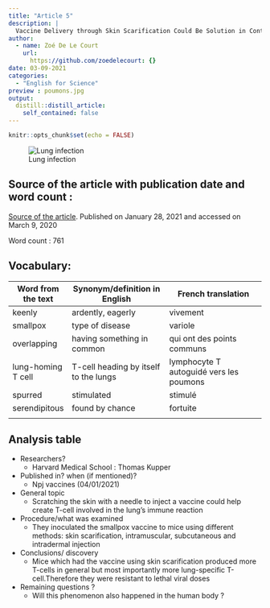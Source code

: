 ```yaml
---
title: "Article 5"
description: |
  Vaccine Delivery through Skin Scarification Could Be Solution in Controlling Respiratory Diseases
author:
  - name: Zoé De Le Court
    url:
      https://github.com/zoedelecourt: {}
date: 03-09-2021
categories:
  - "English for Science"
preview : poumons.jpg
output:
  distill::distill_article:
    self_contained: false
---
```


```r
knitr::opts_chunk$set(echo = FALSE)
```

![Lung infection](poumons.jpg)

## Source of the article with publication date and word count :
[Source of the article](https://www.genengnews.com/topics/drug-discovery/vaccine-delivery-through-skin-scarification-could-be-solution-in-controlling-respiratory-diseases/).
Published on  January 28, 2021 and accessed on March 9, 2020

Word count : 761

## Vocabulary: 
| Word from the text | Synonym/definition in English          | French translation                      |
|--------------------|----------------------------------------|-----------------------------------------|
| keenly             | ardently, eagerly                      | vivement                                |
| smallpox           | type of disease                        | variole                                 |
| overlapping        | having something in common             | qui ont des points communs              |
| lung-homing T cell | T-cell heading by itself to the lungs  | lymphocyte T autoguidé vers les poumons |
| spurred            | stimulated                             | stimulé                                 |
| serendipitous      | found by chance                        | fortuite                                |
|                    |                                        |                                         |


## Analysis table

- Researchers? 
    + Harvard Medical School : Thomas Kupper
- Published in? when (if mentioned)?
    + Npj vaccines (04/01/2021)  
- General topic
    + Scratching the skin with a needle to inject a vaccine could help create T-cell involved in the lung's immune reaction
- Procedure/what was examined
    + They inoculated the smallpox vaccine to mice using different methods: skin scarification, intramuscular, subcutaneous and intradermal injection
    
- Conclusions/ discovery
    + Mice which had the vaccine using skin scarification produced more T-cells in general but most importantly more lung-specific T-cell.Therefore they were resistant to lethal viral doses 

- Remaining questions ? 
    + Will this phenomenon also happened in the human body ?

